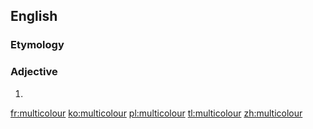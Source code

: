 ==English==

===Etymology===
{{prefix|en|multi|colour}}

===Adjective===
{{head|en|adjective}}

# {{standard spelling of|from=British|from2=Canada|lang=en|multicolor}}

[[fr:multicolour]]
[[ko:multicolour]]
[[pl:multicolour]]
[[tl:multicolour]]
[[zh:multicolour]]